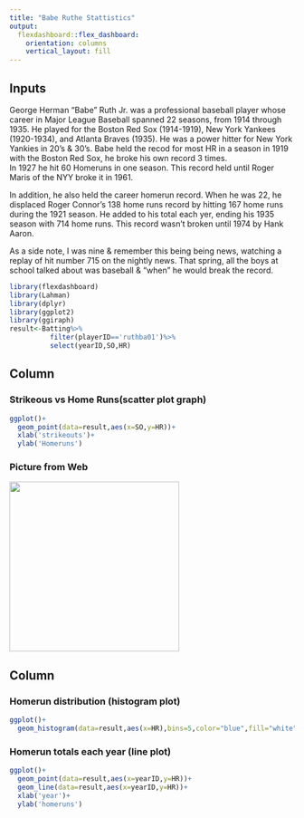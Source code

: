 ```yaml
---
title: "Babe Ruthe Stattistics"
output: 
  flexdashboard::flex_dashboard:
    orientation: columns
    vertical_layout: fill
---
```

Inputs {.sidebar}
-------------------------------------
George Herman "Babe" Ruth Jr. was a professional baseball player whose career in Major League Baseball spanned 22 seasons, from 1914 through 1935.
He played for the Boston Red Sox (1914-1919), New York Yankees (1920-1934), and Atlanta Braves (1935). 
He was a power hitter for New York Yankies in 20's & 30's.  Babe held the recod for most HR in a season in 1919 with the Boston Red Sox, he broke his own record 3 times.  
In 1927 he hit 60 Homeruns in one season.  This record held until Roger Maris of the NYY broke it in 1961.  

In addition, he also held the career homerun record.  When he was 22, he displaced Roger Connor's 138 home runs record by hitting 167 home runs during the 1921 season.  He added to his total each yer, ending his 1935 season with 714 home runs.  This record wasn't broken until 1974 by Hank Aaron.  

As a side note, I was nine & remember this being being news, watching a replay of hit number 715 on the nightly news.  That spring, all the boys at school talked about was baseball & "when" he would break the record.



```r
library(flexdashboard)
library(Lahman)
library(dplyr)
library(ggplot2)
library(ggiraph)
result<-Batting%>%
          filter(playerID=='ruthba01')%>%
          select(yearID,SO,HR)
```

Column {data-width=350}
-----------------------------------------------------------------------

### Strikeous vs Home Runs(scatter plot graph)

```r
ggplot()+
  geom_point(data=result,aes(x=SO,y=HR))+
  xlab('strikeouts')+
  ylab('Homeruns')

```

### Picture from Web

<img src="pic-Babe-Ruth-Getty-Image.jpg" width="300"/>

Column {data-width=350}
-----------------------------------------------------------------------

### Homerun distribution (histogram plot)

```r

ggplot()+
  geom_histogram(data=result,aes(x=HR),bins=5,color="blue",fill="white")

```

### Homerun totals each year (line plot)

```r
ggplot()+
  geom_point(data=result,aes(x=yearID,y=HR))+
  geom_line(data=result,aes(x=yearID,y=HR))+
  xlab('year')+
  ylab('homeruns')
```

